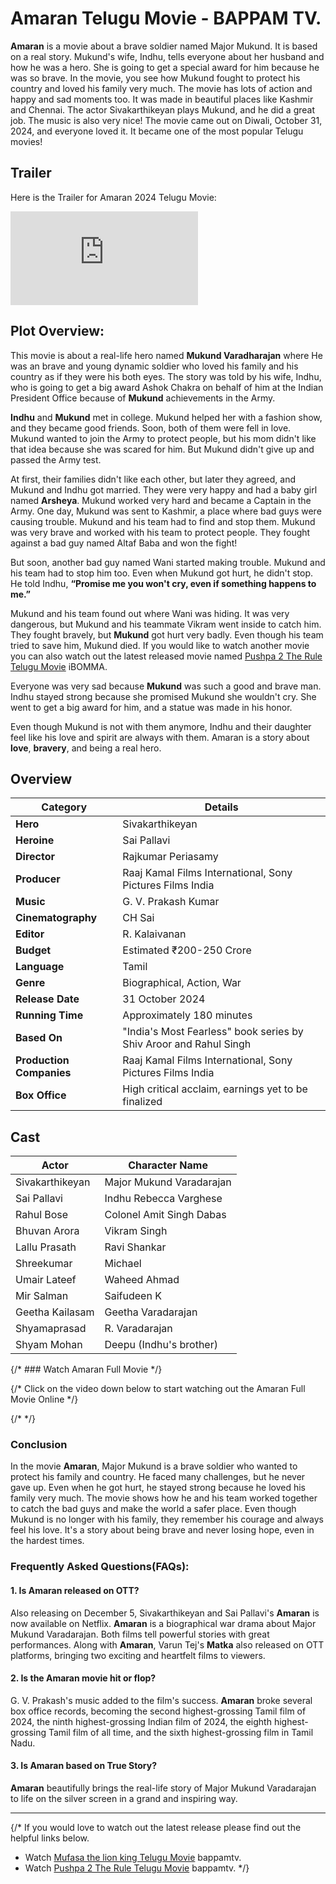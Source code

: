 


# Amaran Telugu Movie - BAPPAM TV.

**Amaran** is a movie about a brave soldier named Major Mukund. It is based on a real story. Mukund's wife, Indhu, tells everyone about her husband and how he was a hero. She is going to get a special award for him because he was so brave. In the movie, you see how Mukund fought to protect his country and loved his family very much. The movie has lots of action and happy and sad moments too. It was made in beautiful places like Kashmir and Chennai. The actor Sivakarthikeyan plays Mukund, and he did a great job. The music is also very nice! The movie came out on Diwali, October 31, 2024, and everyone loved it. It became one of the most popular Telugu movies!

<MDXImage
  src={SEO_OBJ.AMARAN.featuredImage}
  alt={SEO_OBJ.AMARAN.featuredImageAltText}
  title={SEO_OBJ.AMARAN.featuredImageAltText}
  extraStyling=" !h-96 max-w-[380px] lg:min-h-[400px] lg:h-auto lg:w-2/5 m-auto"
/>

## Trailer

Here is the Trailer for Amaran 2024 Telugu Movie:

<iframe
  src="https://www.youtube.com/embed/U3aPapvUihg?si=MqMqvwUp0TOE3KpP"
  title="Amaran Telugu Movie Trailer"
  frameborder="0"
  allow="accelerometer; autoplay; clipboard-write; encrypted-media; gyroscope; picture-in-picture; web-share"
  referrerpolicy="strict-origin-when-cross-origin"
  allowfullscreen
  className="w-full h-[300px] lg:min-h-[500px]"
></iframe>

## Plot Overview:

This movie is about a real-life hero named **Mukund Varadharajan** where He was an brave and young dynamic soldier who loved his family and his country as if they were his both eyes. The story was told by his wife, Indhu, who is going to get a big award Ashok Chakra on behalf of him at the Indian President Office because of **Mukund** achievements in the Army.

**Indhu** and **Mukund** met in college. Mukund helped her with a fashion show, and they became good friends. Soon, both of them were fell in love. Mukund wanted to join the Army to protect people, but his mom didn't like that idea because she was scared for him. But Mukund didn't give up and passed the Army test.

At first, their families didn't like each other, but later they agreed, and Mukund and Indhu got married. They were very happy and had a baby girl named **Arsheya**. Mukund worked very hard and became a Captain in the Army.
One day, Mukund was sent to Kashmir, a place where bad guys were causing trouble. Mukund and his team had to find and stop them. Mukund was very brave and worked with his team to protect people. They fought against a bad guy named Altaf Baba and won the fight!

But soon, another bad guy named Wani started making trouble. Mukund and his team had to stop him too. Even when Mukund got hurt, he didn't stop. He told Indhu, **“Promise me you won't cry, even if something happens to me.”**

Mukund and his team found out where Wani was hiding. It was very dangerous, but Mukund and his teammate Vikram went inside to catch him. They fought bravely, but **Mukund** got hurt very badly. Even though his team tried to save him, Mukund died. If you would like to watch another movie you can also watch out the latest released movie named [Pushpa 2 The Rule Telugu Movie](https://www.bappamtv.pro/pushpa-2-the-rule "Pushpa 2 The Rule telugu movie") iBOMMA.

Everyone was very sad because **Mukund** was such a good and brave man. Indhu stayed strong because she promised Mukund she wouldn't cry. She went to get a big award for him, and a statue was made in his honor.

Even though Mukund is not with them anymore, Indhu and their daughter feel like his love and spirit are always with them.
Amaran is a story about **love**, **bravery**, and being a real hero.

## Overview

| Category                 | Details                                                           |
| ------------------------ | ----------------------------------------------------------------- |
| **Hero**                 | Sivakarthikeyan                                                   |
| **Heroine**              | Sai Pallavi                                                       |
| **Director**             | Rajkumar Periasamy                                                |
| **Producer**             | Raaj Kamal Films International, Sony Pictures Films India         |
| **Music**                | G. V. Prakash Kumar                                               |
| **Cinematography**       | CH Sai                                                            |
| **Editor**               | R. Kalaivanan                                                     |
| **Budget**               | Estimated ₹200-250 Crore                                          |
| **Language**             | Tamil                                                             |
| **Genre**                | Biographical, Action, War                                         |
| **Release Date**         | 31 October 2024                                                   |
| **Running Time**         | Approximately 180 minutes                                         |
| **Based On**             | "India's Most Fearless" book series by Shiv Aroor and Rahul Singh |
| **Production Companies** | Raaj Kamal Films International, Sony Pictures Films India         |
| **Box Office**           | High critical acclaim, earnings yet to be finalized               |

## Cast

| Actor           | Character Name           |
| --------------- | ------------------------ |
| Sivakarthikeyan | Major Mukund Varadarajan |
| Sai Pallavi     | Indhu Rebecca Varghese   |
| Rahul Bose      | Colonel Amit Singh Dabas |
| Bhuvan Arora    | Vikram Singh             |
| Lallu Prasath   | Ravi Shankar             |
| Shreekumar      | Michael                  |
| Umair Lateef    | Waheed Ahmad             |
| Mir Salman      | Saifudeen K              |
| Geetha Kailasam | Geetha Varadarajan       |
| Shyamaprasad    | R. Varadarajan           |
| Shyam Mohan     | Deepu (Indhu's brother)  |

{/* ### Watch Amaran Full Movie */}

{/* Click on the video down below to start watching out the Amaran Full Movie Online */}

{/* <VideoFrame url={SEO_OBJ.AMARAN.relativeURL} /> */}

### Conclusion

In the movie **Amaran**, Major Mukund is a brave soldier who wanted to protect his family and country. He faced many challenges, but he never gave up. Even when he got hurt, he stayed strong because he loved his family very much. The movie shows how he and his team worked together to catch the bad guys and make the world a safer place. Even though Mukund is no longer with his family, they remember his courage and always feel his love. It's a story about being brave and never losing hope, even in the hardest times.

### Frequently Asked Questions(FAQs):

#### 1. Is Amaran released on OTT?

Also releasing on December 5, Sivakarthikeyan and Sai Pallavi's **Amaran** is now available on Netflix. **Amaran** is a biographical war drama about Major Mukund Varadarajan. Both films tell powerful stories with great performances. Along with **Amaran**, Varun Tej's **Matka** also released on OTT platforms, bringing two exciting and heartfelt films to viewers.

#### 2. Is the Amaran movie hit or flop?

G. V. Prakash's music added to the film's success. **Amaran** broke several box office records, becoming the second highest-grossing Tamil film of 2024, the ninth highest-grossing Indian film of 2024, the eighth highest-grossing Tamil film of all time, and the sixth highest-grossing film in Tamil Nadu.

#### 3. Is Amaran based on True Story?

**Amaran** beautifully brings the real-life story of Major Mukund Varadarajan to life on the silver screen in a grand and inspiring way.

<hr />
{/* If you would love to watch out the latest release please find out the helpful links below.

- Watch [Mufasa the lion king Telugu Movie](https://www.bappamtv.pro/mufasa-the-lion-king-telugu-movie "Mufasa the lion king Telugu movie") bappamtv.
- Watch [Pushpa 2 The Rule Telugu Movie](https://www.bappamtv.pro/pushpa-2-the-rule "Pushpa 2 the rule telugu movie") bappamtv. \*/}
